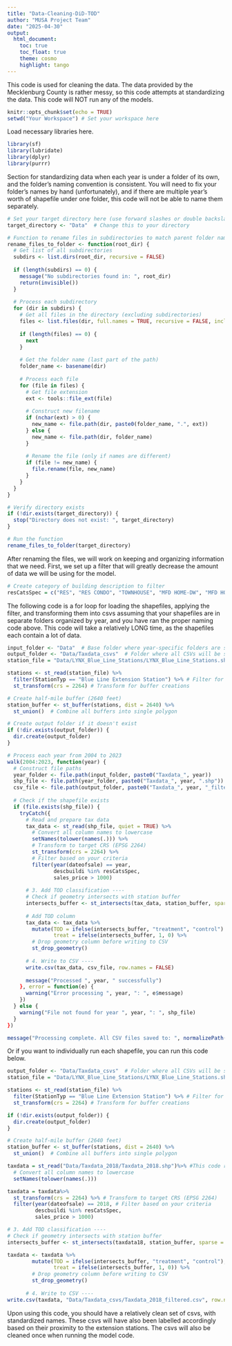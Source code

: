 ```yaml
---
title: "Data-Cleaning-DiD-TOD"
author: "MUSA Project Team"
date: "2025-04-30"
output: 
  html_document:
    toc: true
    toc_float: true
    theme: cosmo
    highlight: tango
---
```


This code is used for cleaning the data. The data provided by the Mecklenburg County is rather messy, so this code attempts at standardizing the data. This code will NOT run any of the models.

```r
knitr::opts_chunk$set(echo = TRUE)
setwd("Your Workspace") # Set your workspace here
```

Load necessary libraries here.

```r
library(sf)
library(lubridate)
library(dplyr)
library(purrr)
```

Section for standardizing data when each year is under a folder of its own, and the folder's naming convention is consistent. You will need to fix your folder's names by hand (unfortunately), and if there are multiple year's worth of shapefile under one folder, this code will not be able to name them separately.

```r
# Set your target directory here (use forward slashes or double backslashes on Windows)
target_directory <- "Data"  # Change this to your directory

# Function to rename files in subdirectories to match parent folder name
rename_files_to_folder <- function(root_dir) {
  # Get list of all subdirectories
  subdirs <- list.dirs(root_dir, recursive = FALSE)
  
  if (length(subdirs) == 0) {
    message("No subdirectories found in: ", root_dir)
    return(invisible())
  }
  
  # Process each subdirectory
  for (dir in subdirs) {
    # Get all files in the directory (excluding subdirectories)
    files <- list.files(dir, full.names = TRUE, recursive = FALSE, include.dirs = FALSE)
    
    if (length(files) == 0) {
      next
    }
    
    # Get the folder name (last part of the path)
    folder_name <- basename(dir)
    
    # Process each file
    for (file in files) {
      # Get file extension
      ext <- tools::file_ext(file)
      
      # Construct new filename
      if (nchar(ext) > 0) {
        new_name <- file.path(dir, paste0(folder_name, ".", ext))
      } else {
        new_name <- file.path(dir, folder_name)
      }
      
      # Rename the file (only if names are different)
      if (file != new_name) {
        file.rename(file, new_name)
      }
    }
  }
}

# Verify directory exists
if (!dir.exists(target_directory)) {
  stop("Directory does not exist: ", target_directory)
}

# Run the function
rename_files_to_folder(target_directory)
```

After renaming the files, we will work on keeping and organizing information that we need. First, we set up a filter that will greatly decrease the amount of data we will be using for the model.

```r
# Create category of building description to filter
resCatsSpec = c("RES", "RES CONDO", "TOWNHOUSE", "MFD HOME-DW", "MFD HOME-SW", "APT-HRISE >=7", "APT-GDN <=3", "APT-TOWNHSE", "RES CONDO-HI")
```

The following code is a for loop for loading the shapefiles, applying the filter, and transforming them into csvs assuming that your shapefiles are in separate folders organized by year, and you have ran the proper naming code above. This code will take a relatively LONG time, as the shapefiles each contain a lot of data.

```r
input_folder <- "Data"  # Base folder where year-specific folders are stored
output_folder <- "Data/Taxdata_csvs"  # Folder where all CSVs will be saved
station_file = "Data/LYNX_Blue_Line_Stations/LYNX_Blue_Line_Stations.shp" # Blue Line Station file

stations <- st_read(station_file) %>%
  filter(StationTyp == "Blue Line Extension Station") %>% # Filter for only extension stations
  st_transform(crs = 2264) # Transform for buffer creations

# Create half-mile buffer (2640 feet)
station_buffer <- st_buffer(stations, dist = 2640) %>%
  st_union()  # Combine all buffers into single polygon

# Create output folder if it doesn't exist
if (!dir.exists(output_folder)) {
  dir.create(output_folder)
}

# Process each year from 2004 to 2023
walk(2004:2023, function(year) {
  # Construct file paths
  year_folder <- file.path(input_folder, paste0("Taxdata_", year))
  shp_file <- file.path(year_folder, paste0("Taxdata_", year, ".shp"))
  csv_file <- file.path(output_folder, paste0("Taxdata_", year, "_filtered.csv"))
  
  # Check if the shapefile exists
  if (file.exists(shp_file)) {
    tryCatch({
      # Read and prepare tax data
      tax_data <- st_read(shp_file, quiet = TRUE) %>%
        # Convert all column names to lowercase
        setNames(tolower(names(.))) %>%
        # Transform to target CRS (EPSG 2264)
        st_transform(crs = 2264) %>%
        # Filter based on your criteria
        filter(year(dateofsale) == year,
               descbuildi %in% resCatsSpec,
               sales_price > 1000)
      
      # 3. Add TOD classification ----
      # Check if geometry intersects with station buffer
      intersects_buffer <- st_intersects(tax_data, station_buffer, sparse = FALSE)[,1]
      
      # Add TOD column
      tax_data <- tax_data %>%
        mutate(TOD = ifelse(intersects_buffer, "treatment", "control")
               treat = ifelse(intersects_buffer, 1, 0) %>%
        # Drop geometry column before writing to CSV
        st_drop_geometry()
      
      # 4. Write to CSV ----
      write.csv(tax_data, csv_file, row.names = FALSE)
      
      message("Processed ", year, " successfully")
    }, error = function(e) {
      warning("Error processing ", year, ": ", e$message)
    })
  } else {
    warning("File not found for year ", year, ": ", shp_file)
  }
})

message("Processing complete. All CSV files saved to: ", normalizePath(output_folder))
```
Or if you want to individually run each shapefile, you can run this code below.

```r
output_folder <- "Data/Taxdata_csvs"  # Folder where all CSVs will be saved
station_file = "Data/LYNX_Blue_Line_Stations/LYNX_Blue_Line_Stations.shp" # Blue Line Station file

stations <- st_read(station_file) %>%
  filter(StationTyp == "Blue Line Extension Station") %>% # Filter for only extension stations
  st_transform(crs = 2264) # Transform for buffer creations

if (!dir.exists(output_folder)) {
  dir.create(output_folder)
}

# Create half-mile buffer (2640 feet)
station_buffer <- st_buffer(stations, dist = 2640) %>%
  st_union()  # Combine all buffers into single polygon

taxdata = st_read("Data/Taxdata_2018/Taxdata_2018.shp")%>% #This code runs the 2018 data. You can change the variable name and path to your needs
  # Convert all column names to lowercase
  setNames(tolower(names(.))) 

taxdata = taxdata%>%
  st_transform(crs = 2264) %>% # Transform to target CRS (EPSG 2264)
  filter(year(dateofsale) == 2018, # Filter based on your criteria
         descbuildi %in% resCatsSpec,
         sales_price > 1000)

# 3. Add TOD classification ----
# Check if geometry intersects with station buffer
intersects_buffer <- st_intersects(taxdata18, station_buffer, sparse = FALSE)[,1]

taxdata <- taxdata %>%
        mutate(TOD = ifelse(intersects_buffer, "treatment", "control"),
               treat = ifelse(intersects_buffer, 1, 0)) %>%
        # Drop geometry column before writing to CSV
        st_drop_geometry()
      
      # 4. Write to CSV ----
write.csv(taxdata, "Data/Taxdata_csvs/Taxdata_2018_filtered.csv", row.names = FALSE)
```

Upon using this code, you should have a relatively clean set of csvs, with standardized names. These csvs will have also been labelled accordingly based on their proximity to the extension stations. The csvs will also be cleaned once when running the model code.